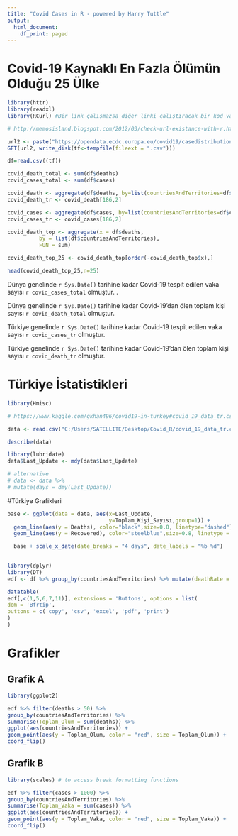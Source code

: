 ```yaml
---
title: "Covid Cases in R - powered by Harry Tuttle"
output:
  html_document:
    df_print: paged
---
```

# Covid-19 Kaynaklı En Fazla Ölümün Olduğu 25 Ülke

```r

library(httr)
library(readxl)
library(RCurl) #Bir link çalışmazsa diğer linki çalıştıracak bir kod var burada.

# http://memosisland.blogspot.com/2012/03/check-url-existance-with-r.html

url2 <- paste("https://opendata.ecdc.europa.eu/covid19/casedistribution/csv")
GET(url2, write_disk(tf<-tempfile(fileext = ".csv")))

df=read.csv((tf))
```


```r
covid_death_total <- sum(df$deaths)
covid_cases_total <- sum(df$cases)

covid_death <- aggregate(df$deaths, by=list(countriesAndTerritories=df$countryterritoryCode), FUN=sum)
covid_death_tr <- covid_death[186,2]

covid_cases <- aggregate(df$cases, by=list(countriesAndTerritories=df$countryterritoryCode), FUN=sum)
covid_cases_tr <- covid_cases[186,2]

covid_death_top <- aggregate(x = df$deaths,
          by = list(df$countriesAndTerritories),              
          FUN = sum) 

covid_death_top_25 <- covid_death_top[order(-covid_death_top$x),]

head(covid_death_top_25,n=25)

```
Dünya genelinde `r Sys.Date()` tarihine kadar Covid-19 tespit edilen vaka sayısı `r covid_cases_total` olmuştur. .

Dünya genelinde `r Sys.Date()` tarihine kadar Covid-19'dan ölen toplam kişi sayısı `r covid_death_total` olmuştur. 

Türkiye genelinde `r Sys.Date()` tarihine kadar Covid-19 tespit edilen vaka sayısı `r covid_cases_tr` olmuştur. 

Türkiye genelinde `r Sys.Date()` tarihine kadar Covid-19'dan ölen toplam kişi sayısı `r covid_death_tr` olmuştur. 

<!-- The features we have are: `r names(df)`. -->

# Türkiye İstatistikleri

```r
library(Hmisc)

# https://www.kaggle.com/gkhan496/covid19-in-turkey#covid_19_data_tr.csv

data <- read.csv("C:/Users/SATELLITE/Desktop/Covid_R/covid_19_data_tr.csv", stringsAsFactors = FALSE)

describe(data)
```

```r

library(lubridate)
data$Last_Update <- mdy(data$Last_Update)

# alternative
# data <- data %>%
# mutate(days = dmy(Last_Update))

```

#Türkiye Grafikleri

```r
base <- ggplot(data = data, aes(x=Last_Update, 
                                y=Toplam_Kişi_Sayısı,group=1)) +
  geom_line(aes(y = Deaths), color="black",size=0.8, linetype="dashed") + 
  geom_line(aes(y = Recovered), color="steelblue",size=0.8, linetype = "twodash") 

  base + scale_x_date(date_breaks = "4 days", date_labels = "%b %d") 
    
```

```r
library(dplyr)
library(DT)
edf <- df %>% group_by(countriesAndTerritories) %>% mutate(deathRate = sum(deaths)/sum(cases))

datatable(
edf[,c(1,5,6,7,11)], extensions = 'Buttons', options = list(
dom = 'Bfrtip',
buttons = c('copy', 'csv', 'excel', 'pdf', 'print')
)
)

```

# Grafikler {.tabset}

## Grafik A 

```r
library(ggplot2)

edf %>% filter(deaths > 50) %>%
group_by(countriesAndTerritories) %>%
summarise(Toplam_Olum = sum(deaths)) %>%
ggplot(aes(countriesAndTerritories)) +
geom_point(aes(y = Toplam_Olum, color = "red", size = Toplam_Olum)) +
coord_flip()
```

## Grafik B 

```r
library(scales) # to access break formatting functions

edf %>% filter(cases > 1000) %>%
group_by(countriesAndTerritories) %>%
summarise(Toplam_Vaka = sum(cases)) %>%
ggplot(aes(countriesAndTerritories)) +
geom_point(aes(y = Toplam_Vaka, color = "red", size = Toplam_Vaka)) +
coord_flip() 
```


